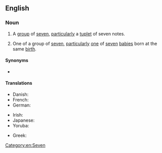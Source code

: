 ==English==

===Noun===
{{en-noun}}

# A [[group]] of [[seven]], [[particularly]] {{lb|en|music}} a [[tuplet]] of seven notes.
#: {{coord|en|singlet|couplet|triplet|quadruplet|tetraplet|pentuplet|sextuplet|octuplet|nonuplet|decuplet|centuplet|multiplet}}
# One of a group of [[seven]], [[particularly]] [[one]] of [[seven]] [[baby|babies]] born at the same [[birth]].

====Synonyms====
* {{sense|music}} {{l|en|septimole}}

====Translations====
{{trans-top|one of seven babies born at the same birth}}
* Danish: {{t|da|syvling|c}}
* French: {{t+|fr|septuplé|m}}
* German: {{t|de|Siebenling|m}}
{{trans-mid}}
* Irish: {{t|ga|seachtrín|m}}
* Japanese: {{t+|ja|七つ子|tr=nanatsugo|sc=Jpan}}
* Yoruba: {{t|yo|ìbéje}}
{{trans-bottom}}

{{trans-top|music: septuplet}}
* Greek: {{t|el|επτάηχο|n}}
{{trans-mid}}
{{trans-bottom}}

[[Category:en:Seven]]